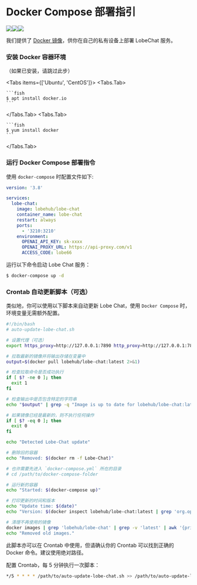 
# Docker Compose 部署指引

[![][docker-release-shield]][docker-release-link][![][docker-size-shield]][docker-size-link][![][docker-pulls-shield]][docker-pulls-link]

我们提供了 [Docker 镜像][docker-release-link]，供你在自己的私有设备上部署 LobeChat 服务。

[docker-pulls-link]: https://hub.docker.com/r/lobehub/lobe-chat
[docker-pulls-shield]: https://img.shields.io/docker/pulls/lobehub/lobe-chat?color=45cc11&labelColor=black&style=flat-square
[docker-release-link]: https://hub.docker.com/r/lobehub/lobe-chat
[docker-release-shield]: https://img.shields.io/docker/v/lobehub/lobe-chat?color=369eff&label=docker&labelColor=black&logo=docker&logoColor=white&style=flat-square
[docker-size-link]: https://hub.docker.com/r/lobehub/lobe-chat
[docker-size-shield]: https://img.shields.io/docker/image-size/lobehub/lobe-chat?color=369eff&labelColor=black&style=flat-square

<Steps>

### 安装 Docker 容器环境

（如果已安装，请跳过此步）

<Tabs items={['Ubuntu', 'CentOS']}>
  <Tabs.Tab>

    ```fish
    $ apt install docker.io
    ```

  </Tabs.Tab>
  <Tabs.Tab>

    ```fish
    $ yum install docker
    ```

  </Tabs.Tab>

</Tabs>

### 运行 Docker Compose 部署指令

使用 `docker-compose` 时配置文件如下:

```yml
version: '3.8'

services:
  lobe-chat:
    image: lobehub/lobe-chat
    container_name: lobe-chat
    restart: always
    ports:
      - '3210:3210'
    environment:
      OPENAI_API_KEY: sk-xxxx
      OPENAI_PROXY_URL: https://api-proxy.com/v1
      ACCESS_CODE: lobe66
```

运行以下命令启动 Lobe Chat 服务：

```bash
$ docker-compose up -d
```

### Crontab 自动更新脚本（可选）

类似地，你可以使用以下脚本来自动更新 Lobe Chat，使用 `Docker Compose` 时，环境变量无需额外配置。

```bash
#!/bin/bash
# auto-update-lobe-chat.sh

# 设置代理（可选）
export https_proxy=http://127.0.0.1:7890 http_proxy=http://127.0.0.1:7890 all_proxy=socks5://127.0.0.1:7890

# 拉取最新的镜像并将输出存储在变量中
output=$(docker pull lobehub/lobe-chat:latest 2>&1)

# 检查拉取命令是否成功执行
if [ $? -ne 0 ]; then
  exit 1
fi

# 检查输出中是否包含特定的字符串
echo "$output" | grep -q "Image is up to date for lobehub/lobe-chat:latest"

# 如果镜像已经是最新的，则不执行任何操作
if [ $? -eq 0 ]; then
  exit 0
fi

echo "Detected Lobe-Chat update"

# 删除旧的容器
echo "Removed: $(docker rm -f Lobe-Chat)"

# 也许需要先进入 `docker-compose.yml` 所在的目录
# cd /path/to/docker-compose-folder

# 运行新的容器
echo "Started: $(docker-compose up)"

# 打印更新的时间和版本
echo "Update time: $(date)"
echo "Version: $(docker inspect lobehub/lobe-chat:latest | grep 'org.opencontainers.image.version' | awk -F'"' '{print $4}')"

# 清理不再使用的镜像
docker images | grep 'lobehub/lobe-chat' | grep -v 'latest' | awk '{print $3}' | xargs -r docker rmi > /dev/null 2>&1
echo "Removed old images."
```

此脚本亦可以在 Crontab 中使用，但请确认你的 Crontab 可以找到正确的 Docker 命令。建议使用绝对路径。

配置 Crontab，每 5 分钟执行一次脚本：

```bash
*/5 * * * * /path/to/auto-update-lobe-chat.sh >> /path/to/auto-update-lobe-chat.log 2>&1
```

</Steps>
